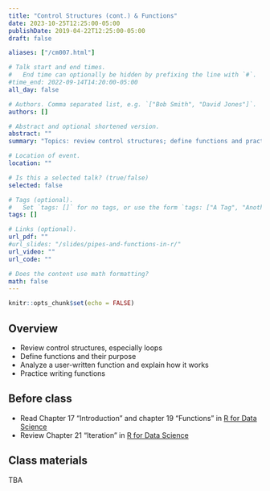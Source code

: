 ```yaml
---
title: "Control Structures (cont.) & Functions"
date: 2023-10-25T12:25:00-05:00
publishDate: 2019-04-22T12:25:00-05:00
draft: false

aliases: ["/cm007.html"]

# Talk start and end times.
#   End time can optionally be hidden by prefixing the line with `#`.
#time_end: 2022-09-14T14:20:00-05:00
all_day: false

# Authors. Comma separated list, e.g. `["Bob Smith", "David Jones"]`.
authors: []

# Abstract and optional shortened version.
abstract: ""
summary: "Topics: review control structures; define functions and practice writing functions."

# Location of event.
location: ""

# Is this a selected talk? (true/false)
selected: false

# Tags (optional).
#   Set `tags: []` for no tags, or use the form `tags: ["A Tag", "Another Tag"]` for one or more tags.
tags: []

# Links (optional).
url_pdf: ""
#url_slides: "/slides/pipes-and-functions-in-r/"
url_video: ""
url_code: ""

# Does the content use math formatting?
math: false
---
```


```r
knitr::opts_chunk$set(echo = FALSE)
```

## Overview

* Review control structures, especially loops
* Define functions and their purpose
* Analyze a user-written function and explain how it works
* Practice writing functions

## Before class

* Read Chapter 17 "Introduction" and chapter 19 "Functions" in [R for Data Science](http://r4ds.had.co.nz/)
* Review Chapter 21 "Iteration” in [R for Data Science](https://r4ds.had.co.nz/iteration.html) 

<!--
See "Data transformation" lecture for further references
-->

## Class materials

TBA

<!--
* Run the code below in your console to download today’s in-class exercises: `usethis::use_course("css-materials/functions")`
-->


<!--
* [Pipes in R](/notes/pipes/)
* [Functions in R](/notes/functions/)

## What you need to do after class

* Homework assignments
* Review today’s lecture materials, and prepare for next class
-->
